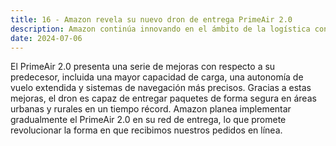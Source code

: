 ```yaml
---
title: 16 - Amazon revela su nuevo dron de entrega PrimeAir 2.0
description: Amazon continúa innovando en el ámbito de la logística con el lanzamiento de su último dron de entrega, el PrimeAir 2.0. Equipado con tecnología de vanguardia, este dron promete realizar entregas más rápidas y eficientes que nunca.
date: 2024-07-06
---
```


El PrimeAir 2.0 presenta una serie de mejoras con respecto a su predecesor, incluida una mayor capacidad de carga, una autonomía de vuelo extendida y sistemas de navegación más precisos. Gracias a estas mejoras, el dron es capaz de entregar paquetes de forma segura en áreas urbanas y rurales en un tiempo récord. Amazon planea implementar gradualmente el PrimeAir 2.0 en su red de entrega, lo que promete revolucionar la forma en que recibimos nuestros pedidos en línea.